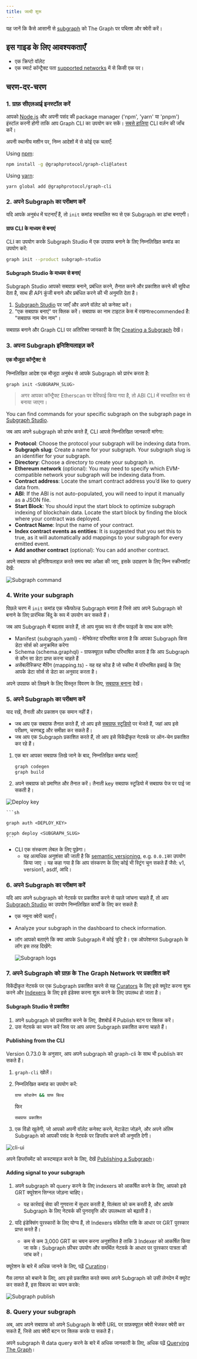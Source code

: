 ```yaml
---
title: जल्दी शुरू
---
```


यह जानें कि कैसे आसानी से [subgraph](/developing/developer-faqs/#1-what-is-a-subgraph) को The Graph पर पब्लिश और क्वेरी करें।

## इस गाइड के लिए आवश्यकताएँ

- एक क्रिप्टो वॉलेट
- एक स्मार्ट कॉन्ट्रैक्ट पता [supported networks](/developing/supported-networks/) में से किसी एक पर।

## चरण-दर-चरण

### 1. ग्राफ़ सीएलआई इनस्टॉल करें

आपको [Node.js](https://nodejs.org/) और अपनी पसंद की package manager ('npm', 'yarn' या 'pnpm') इंस्टॉल करनी होगी ताकि आप Graph CLI का उपयोग कर सकें। [सबसे हालिया](https://github.com/graphprotocol/graph-tooling/releases?q=%40graphprotocol%2Fgraph-cli&expanded=true) CLI वर्ज़न की जाँच करें।

अपनी स्थानीय मशीन पर, निम्न आदेशों में से कोई एक चलाएँ:

Using [npm](https://www.npmjs.com/):

```sh
npm install -g @graphprotocol/graph-cli@latest
```

Using [yarn](https://yarnpkg.com/):

```sh
yarn global add @graphprotocol/graph-cli
```

### 2. अपने Subgraph का परीक्षण करें

यदि आपके अनुबंध में घटनाएँ हैं, तो `init` कमांड स्वचालित रूप से एक Subgraph का ढांचा बनाएगी।

#### ग्राफ CLI के माध्यम से बनाएं

CLI का उपयोग करके Subgraph Studio में एक उपग्राफ बनाने के लिए निम्नलिखित कमांड का उपयोग करें:

```sh
graph init --product subgraph-studio
```

#### Subgraph Studio के माध्यम से बनाएं

Subgraph Studio आपको सबग्राफ़ बनाने, प्रबंधित करने, तैनात करने और प्रकाशित करने की सुविधा देता है, साथ ही API कुंजी बनाने और प्रबंधित करने की भी अनुमति देता है।

1. [Subgraph Studio](https://thegraph.com/studio/) पर जाएँ और अपने वॉलेट को कनेक्ट करें।
2. "एक सबग्राफ बनाएं" पर क्लिक करें। सबग्राफ का नाम टाइटल केस में रखनाrecommended है: "सबग्राफ नाम चेन नाम"।

सबग्राफ़ बनाने और Graph CLI पर अतिरिक्त जानकारी के लिए [Creating a Subgraph](/developing/creating-a-subgraph) देखें।

### 3. अपना Subgraph इनिशियलाइज़ करें

#### एक मौजूदा कॉन्ट्रैक्ट से

निम्नलिखित आदेश एक मौजूदा अनुबंध से आपके Subgraph को प्रारंभ करता है:

```sh
graph init <SUBGRAPH_SLUG>
```

> अगर आपका कॉन्ट्रैक्ट Etherscan पर वेरिफाई किया गया है, तो ABI CLI में स्वचालित रूप से बनाया जाएगा।

You can find commands for your specific subgraph on the subgraph page in [Subgraph Studio](https://thegraph.com/studio/).

जब आप अपने subgraph को प्रारंभ करते हैं, CLI आपसे निम्नलिखित जानकारी मांगेगा:

- **Protocol**: Choose the protocol your subgraph will be indexing data from.
- **Subgraph slug**: Create a name for your subgraph. Your subgraph slug is an identifier for your subgraph.
- **Directory**: Choose a directory to create your subgraph in.
- **Ethereum network** (optional): You may need to specify which EVM-compatible network your subgraph will be indexing data from.
- **Contract address**: Locate the smart contract address you’d like to query data from.
- **ABI**: If the ABI is not auto-populated, you will need to input it manually as a JSON file.
- **Start Block**: You should input the start block to optimize subgraph indexing of blockchain data. Locate the start block by finding the block where your contract was deployed.
- **Contract Name**: Input the name of your contract.
- **Index contract events as entities**: It is suggested that you set this to true, as it will automatically add mappings to your subgraph for every emitted event.
- **Add another contract** (optional): You can add another contract.

अपने सबग्राफ को इनिशियलाइज़ करते समय क्या अपेक्षा की जाए, इसके उदाहरण के लिए निम्न स्क्रीनशॉट देखें:

![Subgraph command](/img/CLI-Example.png)

### 4. Write your subgraph

पिछले चरण में `init` कमांड एक स्कैफोल्ड Subgraph बनाता है जिसे आप अपने Subgraph को बनाने के लिए प्रारंभिक बिंदु के रूप में उपयोग कर सकते हैं।

जब आप Subgraph में बदलाव करते हैं, तो आप मुख्य रूप से तीन फाइलों के साथ काम करेंगे:

- Manifest (subgraph.yaml) - मेनिफेस्ट परिभाषित करता है कि आपका Subgraph किस डेटा सोर्स को अनुक्रमित करेगा
- Schema (schema.graphql) - ग्राफक्यूएल स्कीमा परिभाषित करता है कि आप Subgraph से कौन सा डेटा प्राप्त करना चाहते हैं
- असेंबलीस्क्रिप्ट मैपिंग (mapping.ts) - यह वह कोड है जो स्कीमा में परिभाषित इकाई के लिए आपके डेटा सोर्स से डेटा का अनुवाद करता है।

अपने उपग्राफ को लिखने के लिए विस्तृत विवरण के लिए, [सबग्राफ बनाना](/developing/creating-a-subgraph/) देखें।

### 5. अपने Subgraph का परीक्षण करें

याद रखें, तैनाती और प्रकाशन एक समान नहीं हैं।

- जब आप एक सबग्राफ तैनात करते हैं, तो आप इसे [सबग्राफ स्टूडियो](https://thegraph.com/studio/) पर भेजते हैं, जहां आप इसे परीक्षण, चरणबद्ध और समीक्षा कर सकते हैं।
- जब आप एक Subgraph प्रकाशित करते हैं, तो आप इसे विकेंद्रीकृत नेटवर्क पर ऑन-चेन प्रकाशित कर रहे हैं।

1. एक बार आपका सबग्राफ लिखे जाने के बाद, निम्नलिखित कमांड चलाएँ:

   ```sh
   graph codegen
   graph build
   ```

2. अपने सबग्राफ को प्रमाणित और तैनात करें। तैनाती key सबग्राफ स्टूडियो में सबग्राफ पेज पर पाई जा सकती है।

![Deploy key](/img/subgraph-studio-deploy-key.jpg)

````
```sh

graph auth <DEPLOY_KEY>

graph deploy <SUBGRAPH_SLUG>
```
````

- CLI एक संस्करण लेबल के लिए पूछेगा।
  - यह अत्यधिक अनुशंसा की जाती है कि [semantic versioning](https://semver.org/), e.g. `0.0.1`का उपयोग किया जाए । यह कहा गया है कि आप संस्करण के लिए कोई भी स्ट्रिंग चुन सकते हैं जैसे: v1, version1, asdf, आदि।

### 6. अपने Subgraph का परीक्षण करें

यदि आप अपने subgraph को नेटवर्क पर प्रकाशित करने से पहले जांचना चाहते हैं, तो आप [Subgraph Studio](https://thegraph.com/studio/) का उपयोग निम्नलिखित कार्यों के लिए कर सकते हैं:

- एक नमूना क्वेरी चलाएँ।
- Analyze your subgraph in the dashboard to check information.
- लॉग आपको बताएंगे कि क्या आपके Subgraph में कोई त्रुटि है। एक ऑपरेशनल Subgraph के लॉग इस तरह दिखेंगे:

  ![Subgraph logs](/img/subgraph-logs-image.png)

### 7. अपने Subgraph को ग्राफ़ के The Graph Network पर प्रकाशित करें

विकेंद्रीकृत नेटवर्क पर एक Subgraph प्रकाशित करने से यह [Curators](/network/curating/) के लिए इसे क्यूरेट करना शुरू करने और [Indexers](/network/indexing/) के लिए इसे इंडेक्स करना शुरू करने के लिए उपलब्ध हो जाता है।

#### Subgraph Studio से प्रकाशित

1. अपने subgraph को प्रकाशित करने के लिए, डैशबोर्ड में Publish बटन पर क्लिक करें।
2. उस नेटवर्क का चयन करें जिस पर आप अपना Subgraph प्रकाशित करना चाहते हैं।

#### Publishing from the CLI

Version 0.73.0 के अनुसार, आप अपने subgraph को graph-cli के साथ भी publish कर सकते हैं।

1. `graph-cli` खोलें।

2. निम्नलिखित कमांड का उपयोग करें:

   ```sh
   ग्राफ कोडजेन && ग्राफ बिल्ड
   ```

   फिर

   ```sh
   सबग्राफ प्रकाशित
   ```

3. एक विंडो खुलेगी, जो आपको अपनी वॉलेट कनेक्ट करने, मेटाडेटा जोड़ने, और अपने अंतिम Subgraph को आपकी पसंद के नेटवर्क पर डिप्लॉय करने की अनुमति देगी।

![cli-ui](/img/cli-ui.png)

अपने डिप्लॉयमेंट को कस्टमाइज़ करने के लिए, देखें [Publishing a Subgraph](/publishing/publishing-a-subgraph/)।

#### Adding signal to your subgraph

1. अपने subgraph को query करने के लिए indexers को आकर्षित करने के लिए, आपको इसे GRT क्यूरेशन सिग्नल जोड़ना चाहिए।

   - यह कार्रवाई सेवा की गुणवत्ता में सुधार करती है, विलंबता को कम करती है, और आपके Subgraph के लिए नेटवर्क की पुनरावृत्ति और उपलब्धता को बढ़ाती है।

2. यदि इंडेक्सिंग पुरस्कारों के लिए योग्य हैं, तो Indexers संकेतित राशि के आधार पर GRT पुरस्कार प्राप्त करते हैं।

   - कम से कम 3,000 GRT का चयन करना अनुशंसित है ताकि 3 Indexer को आकर्षित किया जा सके। Subgraph फ़ीचर उपयोग और समर्थित नेटवर्क के आधार पर पुरस्कार पात्रता की जांच करें।

क्यूरेशन के बारे में अधिक जानने के लिए, पढ़ें [Curating](/network/curating/)।

गैस लागत को बचाने के लिए, आप इसे प्रकाशित करते समय अपने Subgraph को उसी लेनदेन में क्यूरेट कर सकते हैं, इस विकल्प का चयन करके:

![Subgraph publish](/img/studio-publish-modal.png)

### 8. Query your subgraph

अब, आप अपने सबग्राफ को अपने Subgraph के क्वेरी URL पर ग्राफ़क्यूएल क्वेरी भेजकर क्वेरी कर सकते हैं, जिसे आप क्वेरी बटन पर क्लिक करके पा सकते हैं।

अपने subgraph से data query करने के बारे में अधिक जानकारी के लिए, अधिक पढ़ें [Querying The Graph](/querying/querying-the-graph/)।
